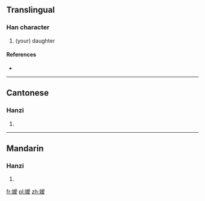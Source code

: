 {{also|嬡}}
==Translingual==

===Han character===
{{Han char|rn=38|rad=女|as=10|sn=13|four=|canj=女月月水 (VBBE), X女月月水 (XVBBE)}}

# (your) daughter

====References====
* {{Han ref|kx=0269.181|hdz=21072.120|uh=5AD2|ud=23250}}

----

==Cantonese==

===Hanzi===
{{yue-hanzi|jyut=|y=oi3|tra=嬡}}

# {{defn|lang=yue|sort=女10}}

----

==Mandarin==

===Hanzi===
{{cmn-hanzi|tra=嬡|pin=[[ài]] ([[ai4]])|wg=ai<sup>4</sup>}}

# {{defn|lang=cmn|sort=女10}}

[[fr:嫒]]
[[pl:嫒]]
[[zh:嫒]]